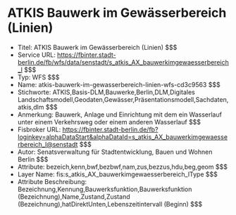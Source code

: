 # ATKIS Bauwerk im Gewässerbereich (Linien)
- Titel: ATKIS Bauwerk im Gewässerbereich (Linien) $$$
- Service URL: https://fbinter.stadt-berlin.de/fb/wfs/data/senstadt/s_atkis_AX_bauwerkimgewaesserbereich_l $$$
- Typ: WFS $$$
- Name: atkis-bauwerk-im-gewasserbereich-linien-wfs-cd3c9563 $$$
- Stichworte: ATKIS,Basis-DLM,Bauwerke,Berlin,DLM,Digitales Landschaftsmodell,Geodaten,Gewässer,Präsentationsmodell,Sachdaten,atkis,dlm $$$
- Anmerkung: Bauwerk, Anlage und Einrichtung mit dem ein Wasserlauf unter einem Verkehrsweg oder einem anderen Wasserlauf $$$
- Fisbroker URL: https://fbinter.stadt-berlin.de/fb?loginkey=alphaDataStart&alphaDataId=s_atkis_AX_bauwerkimgewaesserbereich_l@senstadt $$$
- Autor: Senatsverwaltung für Stadtentwicklung, Bauen und Wohnen Berlin $$$
- Attribute: bezeich,kenn,bwf,bezbwf,nam,zus,bezzus,hdu,beg,geom $$$
- Layer Name: fis:s_atkis_AX_bauwerkimgewaesserbereich_lType $$$
- Attribute Beschreibung: Bezeichnung,Kennung,Bauwerksfunktion,Bauwerksfunktion (Bezeichnung),Name,Zustand,Zustand (Bezeichnung),hatDirektUnten,Lebenszeitintervall (Beginn) $$$
